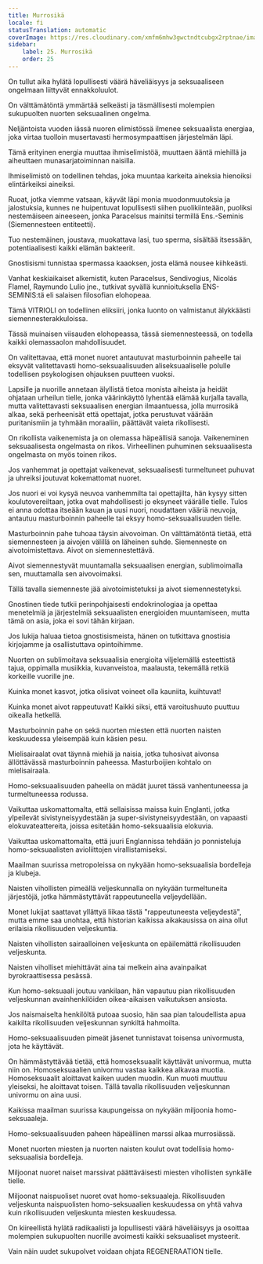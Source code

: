```yaml
---
title: Murrosikä
locale: fi
statusTranslation: automatic
coverImage: https://res.cloudinary.com/xmfm6mhw3gwctndtcubgx2rptnae/image/upload/v1740337243/small_cover_educacion_fundamental_a051170f1c.webp
sidebar:
    label: 25. Murrosikä
    order: 25
---
```

On tullut aika hylätä lopullisesti väärä häveliäisyys ja seksuaaliseen ongelmaan liittyvät ennakkoluulot.

On välttämätöntä ymmärtää selkeästi ja täsmällisesti molempien sukupuolten nuorten seksuaalinen ongelma.

Neljäntoista vuoden iässä nuoren elimistössä ilmenee seksuaalista energiaa, joka virtaa tuolloin musertavasti hermosympaattisen järjestelmän läpi.

Tämä erityinen energia muuttaa ihmiselimistöä, muuttaen ääntä miehillä ja aiheuttaen munasarjatoiminnan naisilla.

Ihmiselimistö on todellinen tehdas, joka muuntaa karkeita aineksia hienoiksi elintärkeiksi aineiksi.

Ruoat, jotka viemme vatsaan, käyvät läpi monia muodonmuutoksia ja jalostuksia, kunnes ne huipentuvat lopullisesti siihen puolikiinteään, puoliksi nestemäiseen aineeseen, jonka Paracelsus mainitsi termillä Ens.-Seminis (Siemennesteen entiteetti).

Tuo nestemäinen, joustava, muokattava lasi, tuo sperma, sisältää itsessään, potentiaalisesti kaikki elämän bakteerit.

Gnostisismi tunnistaa spermassa kaaoksen, josta elämä nousee kiihkeästi.

Vanhat keskiaikaiset alkemistit, kuten Paracelsus, Sendivogius, Nicolás Flamel, Raymundo Lulio jne., tutkivat syvällä kunnioituksella ENS-SEMINIS:tä eli salaisen filosofian elohopeaa.

Tämä VITRIOLI on todellinen eliksiiri, jonka luonto on valmistanut älykkäästi siemennesterakkuloissa.

Tässä muinaisen viisauden elohopeassa, tässä siemennesteessä, on todella kaikki olemassaolon mahdollisuudet.

On valitettavaa, että monet nuoret antautuvat masturboinnin paheelle tai eksyvät valitettavasti homo-seksuaalisuuden aliseksuaaliselle polulle todellisen psykologisen ohjauksen puutteen vuoksi.

Lapsille ja nuorille annetaan älyllistä tietoa monista aiheista ja heidät ohjataan urheilun tielle, jonka väärinkäyttö lyhentää elämää kurjalla tavalla, mutta valitettavasti seksuaalisen energian ilmaantuessa, jolla murrosikä alkaa, sekä perheenisät että opettajat, jotka perustuvat väärään puritanismiin ja tyhmään moraaliin, päättävät vaieta rikollisesti.

On rikollista vaikenemista ja on olemassa häpeällisiä sanoja. Vaikeneminen seksuaalisesta ongelmasta on rikos. Virheellinen puhuminen seksuaalisesta ongelmasta on myös toinen rikos.

Jos vanhemmat ja opettajat vaikenevat, seksuaalisesti turmeltuneet puhuvat ja uhreiksi joutuvat kokemattomat nuoret.

Jos nuori ei voi kysyä neuvoa vanhemmilta tai opettajilta, hän kysyy sitten koulutovereiltaan, jotka ovat mahdollisesti jo eksyneet väärälle tielle. Tulos ei anna odottaa itseään kauan ja uusi nuori, noudattaen vääriä neuvoja, antautuu masturboinnin paheelle tai eksyy homo-seksuaalisuuden tielle.

Masturboinnin pahe tuhoaa täysin aivovoiman. On välttämätöntä tietää, että siemennesteen ja aivojen välillä on läheinen suhde. Siemenneste on aivotoimistettava. Aivot on siemennestettävä.

Aivot siemennestyvät muuntamalla seksuaalisen energian, sublimoimalla sen, muuttamalla sen aivovoimaksi.

Tällä tavalla siemenneste jää aivotoimistetuksi ja aivot siemennestetyksi.

Gnostinen tiede tutkii perinpohjaisesti endokrinologiaa ja opettaa menetelmiä ja järjestelmiä seksuaalisten energioiden muuntamiseen, mutta tämä on asia, joka ei sovi tähän kirjaan.

Jos lukija haluaa tietoa gnostisismeista, hänen on tutkittava gnostisia kirjojamme ja osallistuttava opintoihimme.

Nuorten on sublimoitava seksuaalisia energioita viljelemällä esteettistä tajua, oppimalla musiikkia, kuvanveistoa, maalausta, tekemällä retkiä korkeille vuorille jne.

Kuinka monet kasvot, jotka olisivat voineet olla kauniita, kuihtuvat!

Kuinka monet aivot rappeutuvat! Kaikki siksi, että varoitushuuto puuttuu oikealla hetkellä.

Masturboinnin pahe on sekä nuorten miesten että nuorten naisten keskuudessa yleisempää kuin käsien pesu.

Mielisairaalat ovat täynnä miehiä ja naisia, jotka tuhosivat aivonsa ällöttävässä masturboinnin paheessa. Masturboijien kohtalo on mielisairaala.

Homo-seksuaalisuuden paheella on mädät juuret tässä vanhentuneessa ja turmeltuneessa rodussa.

Vaikuttaa uskomattomalta, että sellaisissa maissa kuin Englanti, jotka ylpeilevät sivistyneisyydestään ja super-sivistyneisyydestään, on vapaasti elokuvateattereita, joissa esitetään homo-seksuaalisia elokuvia.

Vaikuttaa uskomattomalta, että juuri Englannissa tehdään jo ponnisteluja homo-seksuaalisten avioliittojen virallistamiseksi.

Maailman suurissa metropoleissa on nykyään homo-seksuaalisia bordelleja ja klubeja.

Naisten vihollisten pimeällä veljeskunnalla on nykyään turmeltuneita järjestöjä, jotka hämmästyttävät rappeutuneella veljeydellään.

Monet lukijat saattavat yllättyä liikaa tästä "rappeutuneesta veljeydestä", mutta emme saa unohtaa, että historian kaikissa aikakausissa on aina ollut erilaisia rikollisuuden veljeskuntia.

Naisten vihollisten sairaalloinen veljeskunta on epäilemättä rikollisuuden veljeskunta.

Naisten viholliset miehittävät aina tai melkein aina avainpaikat byrokraattisessa pesässä.

Kun homo-seksuaali joutuu vankilaan, hän vapautuu pian rikollisuuden veljeskunnan avainhenkilöiden oikea-aikaisen vaikutuksen ansiosta.

Jos naismaiselta henkilöltä putoaa suosio, hän saa pian taloudellista apua kaikilta rikollisuuden veljeskunnan synkiltä hahmoilta.

Homo-seksuaalisuuden pimeät jäsenet tunnistavat toisensa univormusta, jota he käyttävät.

On hämmästyttävää tietää, että homoseksuaalit käyttävät univormua, mutta niin on. Homoseksuaalien univormu vastaa kaikkea alkavaa muotia. Homoseksuaalit aloittavat kaiken uuden muodin. Kun muoti muuttuu yleiseksi, he aloittavat toisen. Tällä tavalla rikollisuuden veljeskunnan univormu on aina uusi.

Kaikissa maailman suurissa kaupungeissa on nykyään miljoonia homo-seksuaaleja.

Homo-seksuaalisuuden paheen häpeällinen marssi alkaa murrosiässä.

Monet nuorten miesten ja nuorten naisten koulut ovat todellisia homo-seksuaalisia bordelleja.

Miljoonat nuoret naiset marssivat päättäväisesti miesten vihollisten synkälle tielle.

Miljoonat naispuoliset nuoret ovat homo-seksuaaleja. Rikollisuuden veljeskunta naispuolisten homo-seksuaalien keskuudessa on yhtä vahva kuin rikollisuuden veljeskunta miesten keskuudessa.

On kiireellistä hylätä radikaalisti ja lopullisesti väärä häveliäisyys ja osoittaa molempien sukupuolten nuorille avoimesti kaikki seksuaaliset mysteerit.

Vain näin uudet sukupolvet voidaan ohjata REGENERAATION tielle.

